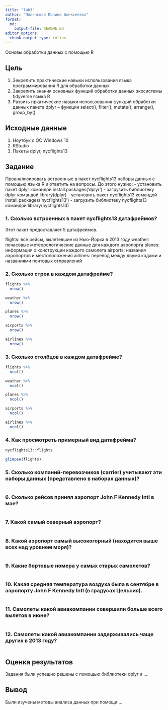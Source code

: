 ```yaml
---
title: "lab3"
author: "Полянская Полина Алексеевна"
format:   
  md:
    output-file: README.md
editor_options: 
  chunk_output_type: inline
---
```


Основы обработки данных с помощью R 

## Цель

1.  Зекрепить практические навыки использования языка программирования R для обработки данных
2.  Закрепить знания основных функций обработки данных экосистемы tidyverse языка R
3.  Развить пркатические навыки использования функций обработки данных пакета dplyr – функции select(), filter(), mutate(), arrange(), group_by()


## Исходные данные

1.  Ноутбук с ОС Windows 10
2.  RStudio
3.  Пакеты dplyr, nycflights13

## Задание

Проанализировать встроенные в пакет nycflights13 наборы данных с помощью языка R и ответить на вопросы.
До этого нужно:
- установить пакет dplyr командой install.packages('dplyr')
- загрузить библиотеку dplyr командой library(dplyr)
- установить пакет nycflights13 командой install.packages('nycflights13')
- загрузить библиотеку nycflights13 командой library(nycflights13)

### 1. Сколько встроенных в пакет nycflights13 датафреймов?
Этот пакет предоставляет 5 датафреймов.

flights: все рейсы, вылетевшие из Нью-Йорка в 2013 году
weather: почасовые метеорологические данные для каждого аэропорта
planes: информация о конструкции каждого самолета
airports: названия аэропортов и местоположения
airlines: перевод между двумя кодами и названиями почтовых отправлений

### 2. Сколько строк в каждом датафрейме?
```r
flights %>%
  nrow()

weather %>%
  nrow()

planes %>%
  nrow()

airports %>%
  nrow()

airlines %>% 
  nrow()
```

### 3. Сколько столбцов в каждом датафрейме?
```r
flights %>%
  ncol()

weather %>%
  ncol()

planes %>%
  ncol()

airports %>%
  ncol()

airlines %>% 
  ncol()
```

### 4. Как просмотреть примерный вид датафрейма?
```r
nycflights13::flights
```
```r
glimpse(flights)
```

### 5. Сколько компаний-перевозчиков (carrier) учитывают эти наборы данных (представлено в наборах данных)?
```r

```

### 6. Сколько рейсов принял аэропорт John F Kennedy Intl в мае?
```r

```

### 7. Какой самый северный аэропорт?
```r

```

### 8. Какой аэропорт самый высокогорный (находится выше всех над уровнем моря)?
```r

```

### 9. Какие бортовые номера у самых старых самолетов?
```r

```

### 10. Какая средняя температура воздуха была в сентябре в аэропорту John F Kennedy Intl (в градусах Цельсия).
```r

```

### 11. Самолеты какой авиакомпании совершили больше всего вылетов в июне?
```r

```

### 12. Самолеты какой авиакомпании задерживались чаще других в 2013 году?
```r

```
 
## Оценка результатов

Задания были успешно решены с помощью библиотеки dplyr и .... 

## Вывод

Были изучены методы анализа данных при помощи....
